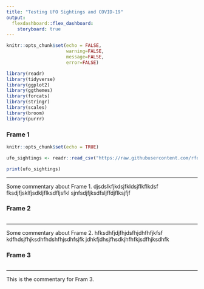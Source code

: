 ```yaml
---
title: "Testing UFO Sightings and COVID-19"
output: 
  flexdashboard::flex_dashboard:
    storyboard: true
---
```


```r

knitr::opts_chunk$set(echo = FALSE, 
                      warning=FALSE, 
                      message=FALSE, 
                      error=FALSE)

```

```r

library(readr)
library(tidyverse)
library(ggplot2)
library(ggthemes)
library(forcats)
library(stringr)
library(scales)
library(broom)
library(purrr)

```

### Frame 1

```r
knitr::opts_chunk$set(echo = TRUE)

ufo_sightings <- readr::read_csv("https://raw.githubusercontent.com/rfordatascience/tidytuesday/master/data/2019/2019-06-25/ufo_sightings.csv")

print(ufo_sightings)

```

*** 

Some commentary about Frame 1.
djsdslkfjkdsjfkldsjflkflkdsf
fksdjfjsklfjsdkljflksdfljsfkl
sjnfsdjfjksdfsljffdjflksjfjf

### Frame 2 {data-commentary-width=400}

```r
```

*** 

Some commentary about Frame 2.
hfksdhfjdjfhjdsfhjdhfhfjkfsf
kdfhdsjfhjksdhfhdshfhjsdhfsjfk
jdhkfjdhsjfhsdkjhfhfkjsdfhjksdhfk

### Frame 3 {data-commentary-width=400}

```r

```

***

This is the commentary for Fram 3.